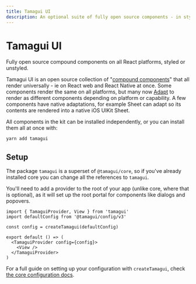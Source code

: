 ```yaml
---
title: Tamagui UI
description: An optional suite of fully open source components - in styled and unstyled forms.
---
```


# Tamagui UI

<Description>
  Fully open source compound components on all&nbsp;React&nbsp;platforms, styled or unstyled.
</Description>

Tamagui UI is an open source collection of "[compound components](https://www.smashingmagazine.com/2021/08/compound-components-react/)" that all render universally - ie on React web and React Native at once. Some components render the same on all platforms, but many now [Adapt](docs/components/popover) to render as different components depending on platform or capability. A few components have native adaptations, for example Sheet can adapt so its contents are rendered into a native iOS UIKit Sheet.

All components in the kit can be installed independently, or you can install them all at once with:

```bash
yarn add tamagui
```

## Setup

The package `tamagui` is a superset of `@tamagui/core`, so if you've already installed core you can change all the references to `tamagui`.

You'll need to add a provider to the root of your app (unlike core, where that is optional), as it will set up the root portal for components like dialogs and popovers.

```tsx
import { TamaguiProvider, View } from 'tamagui'
import defaultConfig from '@tamagui/config/v3'

const config = createTamagui(defaultConfig)

export default () => (
  <TamaguiProvider config={config}>
    <View />
  </TamaguiProvider>
)
```

For a full guide on setting up your configuration with `createTamagui`, check [the core configuration docs](/docs/core/configuration).

